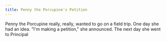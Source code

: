 ```yaml
---
title: Penny the Porcupine's Petition
---
```


Penny the Porcupine really, really, wanted to go on a field trip. One day she had an idea. "I'm making a petition," she announced. The next day she went to Principal
